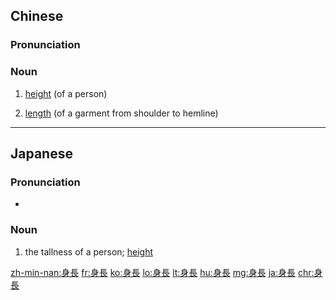 {{also|身长}}
==Chinese==
{{zh-forms|s=身长}}

===Pronunciation===
{{zh-pron
|m=shēncháng
|c=san1 coeng4
|mn=qz,xm,zz:sin-tn̂g
|cat=n
}}

===Noun===
{{zh-noun}}

# {{lb|zh|literary}} [[height]] (of a person)
# [[length]] (of a garment from shoulder to hemline)

----

==Japanese==
{{ja-kanjitab|しん|ちょう|yomi=on}}

===Pronunciation===
* {{IPA|[ɕint͡ɕoː]|lang=ja}}

===Noun===
{{ja-noun|しんちょう}}
# the tallness of a person; [[height]]

[[zh-min-nan:身長]]
[[fr:身長]]
[[ko:身長]]
[[lo:身長]]
[[lt:身長]]
[[hu:身長]]
[[mg:身長]]
[[ja:身長]]
[[chr:身長]]